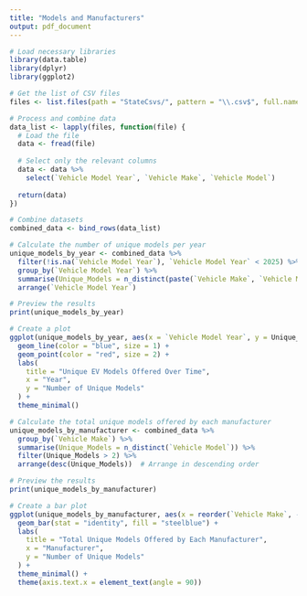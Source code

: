 ---
title: "Models and Manufacturers"
output: pdf_document
---


```{r}
# Load necessary libraries
library(data.table)
library(dplyr)
library(ggplot2)
```


```{r}
# Get the list of CSV files
files <- list.files(path = "StateCsvs/", pattern = "\\.csv$", full.names = TRUE)

# Process and combine data
data_list <- lapply(files, function(file) {
  # Load the file
  data <- fread(file)
  
  # Select only the relevant columns
  data <- data %>%
    select(`Vehicle Model Year`, `Vehicle Make`, `Vehicle Model`)
  
  return(data)
})

# Combine datasets
combined_data <- bind_rows(data_list)
```

```{r}
# Calculate the number of unique models per year
unique_models_by_year <- combined_data %>%
  filter(!is.na(`Vehicle Model Year`), `Vehicle Model Year` < 2025) %>%
  group_by(`Vehicle Model Year`) %>%
  summarise(Unique_Models = n_distinct(paste(`Vehicle Make`, `Vehicle Model`, sep = " "))) %>%
  arrange(`Vehicle Model Year`)

# Preview the results
print(unique_models_by_year)

# Create a plot
ggplot(unique_models_by_year, aes(x = `Vehicle Model Year`, y = Unique_Models)) +
  geom_line(color = "blue", size = 1) +
  geom_point(color = "red", size = 2) +
  labs(
    title = "Unique EV Models Offered Over Time",
    x = "Year",
    y = "Number of Unique Models"
  ) +
  theme_minimal()
```

```{r}
# Calculate the total unique models offered by each manufacturer
unique_models_by_manufacturer <- combined_data %>%
  group_by(`Vehicle Make`) %>%
  summarise(Unique_Models = n_distinct(`Vehicle Model`)) %>%
  filter(Unique_Models > 2) %>% 
  arrange(desc(Unique_Models))  # Arrange in descending order

# Preview the results
print(unique_models_by_manufacturer)

# Create a bar plot
ggplot(unique_models_by_manufacturer, aes(x = reorder(`Vehicle Make`, -Unique_Models), y = Unique_Models)) +
  geom_bar(stat = "identity", fill = "steelblue") +
  labs(
    title = "Total Unique Models Offered by Each Manufacturer",
    x = "Manufacturer",
    y = "Number of Unique Models"
  ) +
  theme_minimal() +
  theme(axis.text.x = element_text(angle = 90))
```
